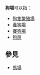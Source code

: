 '''狗場'''可以指：
*[[狗隻繁殖場|狗隻繁殖場]]
*[[養狗場|養狗場]]
*[[賽狗場|賽狗場]]
*[[狗房|狗房]]

==參見==
*[[馬場|馬場]]

{{消歧義|G|cat=二字消歧義}}